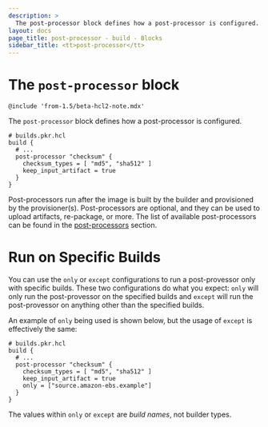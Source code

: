 ```yaml
---
description: >
  The post-processor block defines how a post-processor is configured.
layout: docs
page_title: post-processor - build - Blocks
sidebar_title: <tt>post-processor</tt>
---
```


# The `post-processor` block

`@include 'from-1.5/beta-hcl2-note.mdx'`

The `post-processor` block defines how a post-processor is configured.

```hcl
# builds.pkr.hcl
build {
  # ...
  post-processor "checksum" {
    checksum_types = [ "md5", "sha512" ]
    keep_input_artifact = true
  }
}
```

Post-processors run after the image is built by the builder and provisioned by
the provisioner(s). Post-processors are optional, and they can be used to
upload artifacts, re-package, or more. The list of available post-processors
can be found in the [post-processors](/docs/post-processors) section.

# Run on Specific Builds

You can use the `only` or `except` configurations to run a post-provessor only
with specific builds. These two configurations do what you expect: `only` will
only run the post-provessor on the specified builds and `except` will run the
post-provessor on anything other than the specified builds.

An example of `only` being used is shown below, but the usage of `except` is
effectively the same:

```hcl
# builds.pkr.hcl
build {
  # ...
  post-processor "checksum" {
    checksum_types = [ "md5", "sha512" ]
    keep_input_artifact = true
    only = ["source.amazon-ebs.example"]
  }
}
```

The values within `only` or `except` are _build names_, not builder types.
